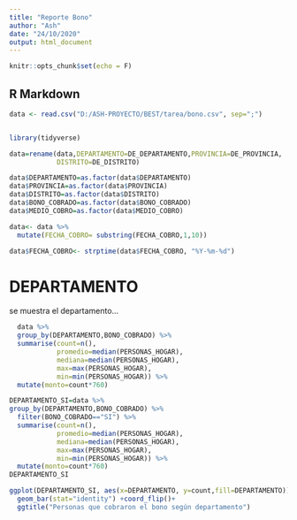 ---
title: "Reporte Bono"
author: "Ash"
date: "24/10/2020"
output: html_document
---

```{r setup, include=FALSE}
knitr::opts_chunk$set(echo = F)
```

## R Markdown

```{r}
data <- read.csv("D:/ASH-PROYECTO/BEST/tarea/bono.csv", sep=";")


library(tidyverse)

data=rename(data,DEPARTAMENTO=DE_DEPARTAMENTO,PROVINCIA=DE_PROVINCIA,
            DISTRITO=DE_DISTRITO)

data$DEPARTAMENTO=as.factor(data$DEPARTAMENTO)
data$PROVINCIA=as.factor(data$PROVINCIA)
data$DISTRITO=as.factor(data$DISTRITO)
data$BONO_COBRADO=as.factor(data$BONO_COBRADO)
data$MEDIO_COBRO=as.factor(data$MEDIO_COBRO)

data<- data %>% 
  mutate(FECHA_COBRO= substring(FECHA_COBRO,1,10))

data$FECHA_COBRO<- strptime(data$FECHA_COBRO, "%Y-%m-%d")
```
# DEPARTAMENTO 
se muestra el departamento...

```{r} 
  data %>% 
  group_by(DEPARTAMENTO,BONO_COBRADO) %>% 
  summarise(count=n(),
            promedio=median(PERSONAS_HOGAR),
            mediana=median(PERSONAS_HOGAR),
            max=max(PERSONAS_HOGAR),
            min=min(PERSONAS_HOGAR)) %>% 
  mutate(monto=count*760)

```


```{r}
DEPARTAMENTO_SI=data %>% 
group_by(DEPARTAMENTO,BONO_COBRADO) %>% 
  filter(BONO_COBRADO=="SI") %>% 
  summarise(count=n(),
            promedio=median(PERSONAS_HOGAR),
            mediana=median(PERSONAS_HOGAR),
            max=max(PERSONAS_HOGAR),
            min=min(PERSONAS_HOGAR)) %>% 
  mutate(monto=count*760)
DEPARTAMENTO_SI
```


```{r}
ggplot(DEPARTAMENTO_SI, aes(x=DEPARTAMENTO, y=count,fill=DEPARTAMENTO)) + 
  geom_bar(stat="identity") +coord_flip()+
  ggtitle("Personas que cobraron el bono según departamento")

```




















